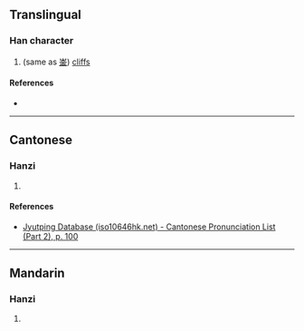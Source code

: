 {{character info/new}}
==Translingual==

===Han character===
{{Han char|rn=46|rad=山|as=08|sn=11|four=|canj=UC,XUC|ids=⿰山金}}

# (same as [[崟]]) [[cliff]]s

====References====
* {{Han ref|kx=0315.151|hdz=10781.030|uh=5D2F|ud=23855}}

----

==Cantonese==

===Hanzi===
{{yue-hanzi|jyut=[[jam4]]|y=yam4}}

# {{rfdef|yue|sort=山08}}

====References====
* [http://www.iso10646hk.net/jp/document/download.jsp Jyutping Database (iso10646hk.net) - Cantonese Pronunciation List (Part 2), p. 100]

----

==Mandarin==

===Hanzi===
{{cmn-hanzi|pin=[[yín]] ([[yin2]])|wg=yin<sup>2</sup>}}

# {{rfdef|cmn|sort=山08}}